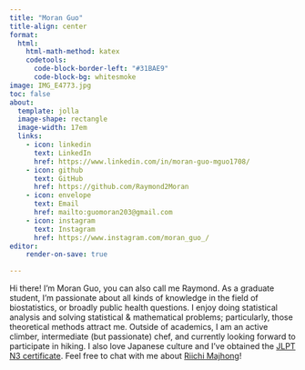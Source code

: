 ```yaml
---
title: "Moran Guo"
title-align: center
format: 
  html:
    html-math-method: katex
    codetools:
      code-block-border-left: "#31BAE9"
      code-block-bg: whitesmoke
image: IMG_E4773.jpg
toc: false
about: 
  template: jolla
  image-shape: rectangle
  image-width: 17em
  links:
    - icon: linkedin
      text: LinkedIn
      href: https://www.linkedin.com/in/moran-guo-mguo1708/
    - icon: github
      text: GitHub
      href: https://github.com/Raymond2Moran
    - icon: envelope
      text: Email
      href: mailto:guomoran203@gmail.com
    - icon: instagram
      text: Instagram
      href: https://www.instagram.com/moran_guo_/
editor:
    render-on-save: true

---
```


Hi there! I'm Moran Guo, you can also call me Raymond. As a graduate student, I'm passionate about all kinds of knowledge in the field of biostatistics, or broadly public health questions. I enjoy doing statistical analysis and solving statistical & mathematical problems; particularly, those theoretical methods attract me. Outside of academics, I am an active climber, intermediate (but passionate) chef, and currently looking forward to participate in hiking. I also love Japanese culture and I've obtained the [JLPT N3 certificate](https://www.jlpt.jp/e/about/levelsummary.html). Feel free to chat with me about [Riichi Majhong](https://en.wikipedia.org/wiki/Japanese_mahjong)! 